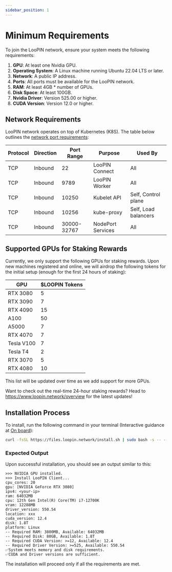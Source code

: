 ```yaml
---
sidebar_position: 1
---
```


# Minimum Requirements

To join the LooPIN network, ensure your system meets the following requirements:

1. **GPU**: At least one Nvidia GPU.
2. **Operating System**: A Linux machine running Ubuntu 22.04 LTS or later.
3. **Network**: A public IP address.
4. **Ports**: All ports must be available for the LooPIN network.
5. **RAM**: At least 4GB * number of GPUs.
6. **Disk Space**: At least 100GB.
7. **Nvidia Driver**: Version 525.00 or higher.
8. **CUDA Version**: Version 12.0 or higher.

## Network Requirements

LooPIN network operates on top of Kubernetes (K8S). The table below outlines the [network port requirements](https://kubernetes.io/docs/reference/networking/ports-and-protocols/):

| Protocol | Direction | Port Range  | Purpose           | Used By              |
| -------- | --------- | ----------- | ----------------- | -------------------- |
| TCP      | Inbound   | 22          | LooPIN Connect    | All                  |
| TCP      | Inbound   | 9789        | LooPIN Worker     | All                  |
| TCP      | Inbound   | 10250       | Kubelet API       | Self, Control plane  |
| TCP      | Inbound   | 10256       | kube-proxy        | Self, Load balancers |
| TCP      | Inbound   | 30000-32767 | NodePort Services | All                  |

## Supported GPUs for Staking Rewards

Currently, we only support the following GPUs for staking rewards. Upon new machines registered and online, we will airdrop the following tokens for the initial setup (enough for the first 24 hours of staking):

| GPU        | $LOOPIN Tokens |
| ---------- | -------------- |
| RTX 3080   | 5              |
| RTX 3090   | 7              |
| RTX 4090   | 15             |
| A100       | 50             |
| A5000      | 7              |
| RTX 4070   | 7              |
| Tesla V100 | 7              |
| Tesla T4   | 2              |
| RTX 3070   | 5              |
| RTX 4080   | 10             |

This list will be updated over time as we add support for more GPUs.

Want to check out the real-time 24-hour staking rewards? Head to https://www.loopin.network/overview for the latest updates!

## Installation Process

To install, run the following command in your terminal (Interactive guidance at [On board](/docs/quick-start/onboard)):

```bash
curl -fsSL https://files.loopin.network/install.sh | sudo bash -s -- --code <your-unique-code>
```

### Expected Output

Upon successful installation, you should see an output similar to this:

```plaintext
>>> NVIDIA GPU installed.
>>> Install LooPIN Client...
cpu_cores: 20
gpu: [NVIDIA GeForce RTX 3080]
ipv4: <your-ip>
ram: 64032MB
cpu: 12th Gen Intel(R) Core(TM) i7-12700K
vram: 12288MB
driver_version: 550.54
location: xxx
cuda_version: 12.4
disk: 1.8T
platform: Linux
-- Required RAM: 3800MB, Available: 64032MB
-- Required Disk: 80GB, Available: 1.8T
-- Required CUDA Version: >=12, Available: 12.4
-- Required Driver Version: >=525, Available: 550.54
✅System meets memory and disk requirements.
✅CUDA and Driver versions are sufficient.
```

The installation will proceed only if all the requirements are met.